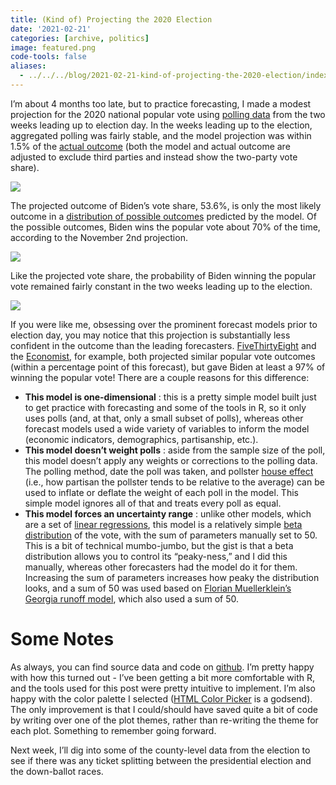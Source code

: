 ```yaml
---
title: (Kind of) Projecting the 2020 Election
date: '2021-02-21'
categories: [archive, politics]
image: featured.png
code-tools: false
aliases: 
  - ../../../blog/2021-02-21-kind-of-projecting-the-2020-election/index.html
---
```


I’m about 4 months too late, but to practice forecasting, I made a modest projection for the 2020 national popular vote using [polling data](https://projects.fivethirtyeight.com/2020-general-data/presidential_polls_2020.csv) from the two weeks leading up to election day. In the weeks leading up to the election, aggregated polling was fairly stable, and the model projection was within 1.5% of the [actual outcome](https://en.wikipedia.org/wiki/2020_United_States_presidential_election) (both the model and actual outcome are adjusted to exclude third parties and instead show the two-party vote share). 

![](pics/plot_01.png)

The projected outcome of Biden’s vote share, 53.6%, is only the most likely outcome in a [distribution of possible outcomes](https://en.wikipedia.org/wiki/Beta_distribution) predicted by the model. Of the possible outcomes, Biden wins the popular vote about 70% of the time, according to the November 2nd projection.

![](pics/plot_03.png)

Like the projected vote share, the probability of Biden winning the popular vote remained fairly constant in the two weeks leading up to the election.

![](pics/plot_02.png)

If you were like me, obsessing over the prominent forecast models prior to election day, you may notice that this projection is substantially less confident in the outcome than the leading forecasters. [FiveThirtyEight](https://projects.fivethirtyeight.com/2020-election-forecast/) and the [Economist](https://projects.economist.com/us-2020-forecast/president), for example, both projected similar popular vote outcomes (within a percentage point of this forecast), but gave Biden at least a 97% of winning the popular vote! There are a couple reasons for this difference:

* **This model is one-dimensional** : this is a pretty simple model built just to get practice with forecasting and some of the tools in R, so it only uses polls (and, at that, only a small subset of polls), whereas other forecast models used a wide variety of variables to inform the model (economic indicators, demographics, partisanship, etc.). 
* **This model doesn’t weight polls** : aside from the sample size of the poll, this model doesn’t apply any weights or corrections to the polling data. The polling method, date the poll was taken, and pollster [house effect](https://fivethirtyeight.com/features/calculating-house-effects-of-polling-firms/) (i.e., how partisan the pollster tends to be relative to the average) can be used to inflate or deflate the weight of each poll in the model. This simple model ignores all of that and treats every poll as equal.
* **This model forces an uncertainty range** : unlike other models, which are a set of [linear regressions](https://en.wikipedia.org/wiki/Regression_analysis), this model is a relatively simple [beta distribution](https://en.wikipedia.org/wiki/Beta_distribution) of the vote, with the sum of parameters manually set to 50. This is a bit of technical mumbo-jumbo, but the gist is that a beta distribution allows you to control its “peaky-ness,” and I did this manually, whereas other forecasters had the model do it for them. Increasing the sum of parameters increases how peaky the distribution looks, and a sum of 50 was used based on [Florian Muellerklein’s Georgia runoff model](http://florianmuellerklein.github.io/election/), which also used a sum of 50. 

# Some Notes

As always, you can find source data and code on [github](https://github.com/markjrieke/thedatadiary/tree/main/2021.02.21-simple_projection). I’m pretty happy with how this turned out - I’ve been getting a bit more comfortable with R, and the tools used for this post were pretty intuitive to implement. I’m also happy with the color palette I selected ([HTML Color Picker](https://htmlcolorcodes.com/color-picker/) is a godsend). The only improvement is that I could/should have saved quite a bit of code by writing over one of the plot themes, rather than re-writing the theme for each plot. Something to remember going forward.

Next week, I’ll dig into some of the county-level data from the election to see if there was any ticket splitting between the presidential election and the down-ballot races.